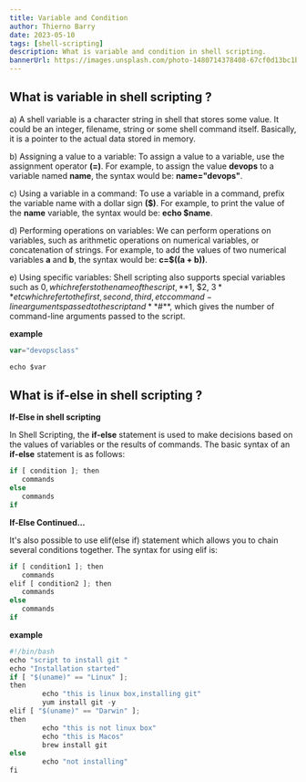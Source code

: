 ```yaml
---
title: Variable and Condition
author: Thierno Barry
date: 2023-05-10
tags: [shell-scripting]
description: What is variable and condition in shell scripting.
bannerUrl: https://images.unsplash.com/photo-1480714378408-67cf0d13bc1b
---
```


## What is variable in shell scripting ?

a) A shell variable is a character string in shell that stores some value. It could be an integer, filename, string or some shell command itself. Basically, it is a pointer to the actual data stored in memory.

b) Assigning a value to a variable: To assign a value to a variable, use the assignment operator **(=)**. For example, to assign the value **devops** to a variable named **name**, the syntax would be: **name="devops"**.

c) Using a variable in a command: To use a variable in a command, prefix the variable name with a dollar sign **($)**. For example, to print the value of the **name** variable, the syntax would be: **echo $name**.

d) Performing operations on variables: We can perform operations on variables, such as arithmetic operations on numerical variables, or concatenation of strings. For example, to add the values of two numerical variables **a** and **b**, the syntax would be: **c=$((a + b))**.

e) Using specific variables: Shell scripting also supports special variables such as $0, which refers to the name of the script, **$1, $2, $3** etc which refer to the first, second, third, etc command-line arguments passed to the script and **$#\*\*, which gives the number of command-line arguments passed to the script.

**example**

```jsx
var="devopsclass"

echo $var
```

## What is if-else in shell scripting ?

**If-Else in shell scripting**

In Shell Scripting, the **if-else** statement is used to make decisions based on the values of variables or the results of commands. The basic syntax of an **if-else** statement is as follows:

```jsx
if [ condition ]; then
   commands
else
   commands
if
```

**If-Else Continued...**

It's also possible to use elif(else if) statement which allows you to chain several conditions together. The syntax for using elif is:

```jsx
if [ condition1 ]; then
   commands
elif [ condition2 ]; then
   commands
else
   commands
if
```

**example**

```jsx
#!/bin/bash
echo "script to install git "
echo "Installation started"
if [ "$(uname)" == "Linux" ];
then
        echo "this is linux box,installing git"
        yum install git -y
elif [ "$(uname)" == "Darwin" ];
then
        echo "this is not linux box"
        echo "this is Macos"
        brew install git
else
        echo "not installing"
fi
```